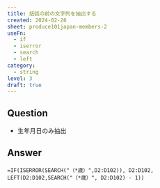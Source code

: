 ```yaml
---
title: 括弧の前の文字列を抽出する
created: 2024-02-26
sheet: produce101japan-members-2
useFn:
  - if
  - iserror
  - search
  - left
category:
  - string
level: 3
draft: true
---
```


## Question

- 生年月日のみ抽出

## Answer

```
=IF(ISERROR(SEARCH("（*歳）",D2:D102)), D2:D102, LEFT(D2:D102,SEARCH("（*歳）", D2:D102) - 1))
```
